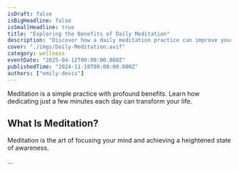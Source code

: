 ```yaml
---
isDraft: false
isBigHeadline: false
isSmallHeadline: true
title: "Exploring the Benefits of Daily Meditation"
description: "Discover how a daily meditation practice can improve your mental clarity and well-being."
cover: "./imgs/Daily-Meditation.avif"
category: wellness
eventDate: "2025-04-12T00:00:00.000Z"
publishedTime: "2024-11-18T00:00:00.000Z"
authors: ["emily-devis"]
---
```


Meditation is a simple practice with profound benefits. Learn how dedicating just a few minutes each day can transform your life.

## What Is Meditation?

Meditation is the art of focusing your mind and achieving a heightened state of awareness.

...
